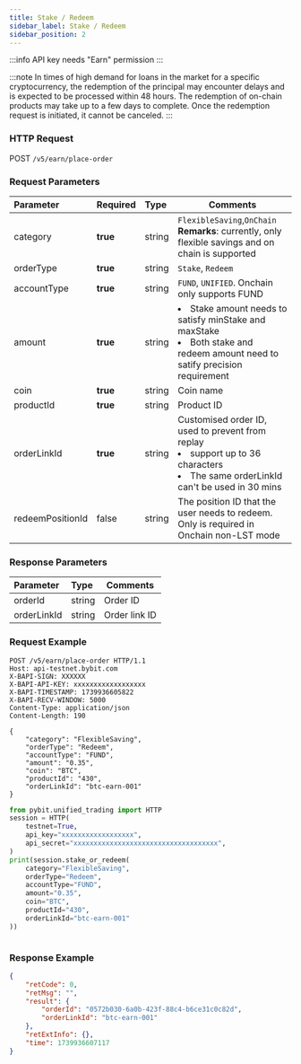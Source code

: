 ```yaml
---
title: Stake / Redeem
sidebar_label: Stake / Redeem
sidebar_position: 2
---
```

:::info
API key needs "Earn" permission
:::

:::note
In times of high demand for loans in the market for a specific cryptocurrency, the redemption of the principal 
may encounter delays and is expected to be processed within 48 hours. The redemption of on-chain products may take up to a few days to complete. Once the redemption request is initiated, 
it cannot be canceled.
:::

### HTTP Request
POST `/v5/earn/place-order`

### Request Parameters
| Parameter | Required | Type | Comments|
|:----- |:-------|:-----|------ |
|category |**true**| string |`FlexibleSaving`,`OnChain` <br/>**Remarks**: currently, only flexible savings and on chain is supported|
|orderType |**true**| string |`Stake`, `Redeem`|
|accountType |**true**| string |`FUND`, `UNIFIED`. Onchain only supports FUND|
|amount |**true**| string |<li>Stake amount needs to satisfy minStake and maxStake</li><li>Both stake and redeem amount need to satify precision requirement</li>|
|coin |**true**| string |Coin name|
|productId |**true**| string |Product ID|
|orderLinkId |**true**| string |Customised order ID, used to prevent from replay<li>support up to 36 characters</li><li>The same orderLinkId can't be used in 30 mins</li>|
|redeemPositionId|false| string |The position ID that the user needs to redeem. Only is required in Onchain non-LST mode|

### Response Parameters
| Parameter | Type | Comments|
|:----- |:-----|----- |
|orderId|string|Order ID|
|orderLinkId|string |Order link ID|

### Request Example

<Tabs groupId="programming-languages">
<TabItem value="http" label="HTTP">

```http
POST /v5/earn/place-order HTTP/1.1
Host: api-testnet.bybit.com
X-BAPI-SIGN: XXXXXX
X-BAPI-API-KEY: xxxxxxxxxxxxxxxxxx
X-BAPI-TIMESTAMP: 1739936605822
X-BAPI-RECV-WINDOW: 5000
Content-Type: application/json
Content-Length: 190

{
    "category": "FlexibleSaving",
    "orderType": "Redeem",
    "accountType": "FUND",
    "amount": "0.35",
    "coin": "BTC",
    "productId": "430",
    "orderLinkId": "btc-earn-001"
}
```

</TabItem>
<TabItem value="python" label="Python">

```python
from pybit.unified_trading import HTTP
session = HTTP(
    testnet=True,
    api_key="xxxxxxxxxxxxxxxxxx",
    api_secret="xxxxxxxxxxxxxxxxxxxxxxxxxxxxxxxxxxxx",
)
print(session.stake_or_redeem(
    category="FlexibleSaving",
    orderType="Redeem",
    accountType="FUND",
    amount="0.35",
    coin="BTC",
    productId="430",
    orderLinkId="btc-earn-001"
))
```

</TabItem>

<TabItem value="Node" label="Node.js">

```n4js

```

</TabItem>
</Tabs>

### Response Example

```json
{
    "retCode": 0,
    "retMsg": "",
    "result": {
        "orderId": "0572b030-6a0b-423f-88c4-b6ce31c0c82d",
        "orderLinkId": "btc-earn-001"
    },
    "retExtInfo": {},
    "time": 1739936607117
}
```
